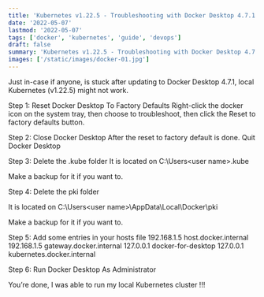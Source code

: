 ```yaml
---
title: 'Kubernetes v1.22.5 - Troubleshooting with Docker Desktop 4.7.1'
date: '2022-05-07'
lastmod: '2022-05-07'
tags: ['docker', 'kubernetes', 'guide', 'devops']
draft: false
summary: 'Kubernetes v1.22.5 - Troubleshooting with Docker Desktop 4.7.1'
images: ['/static/images/docker-01.jpg']
---
```


Just in-case if anyone, is stuck after updating to Docker Desktop 4.7.1, local Kubernetes (v1.22.5) might not work.

Step 1: Reset Docker Desktop To Factory Defaults
Right-click the docker icon on the system tray, then choose to troubleshoot, then click the Reset to factory defaults button.


Step 2: Close Docker Desktop
After the reset to factory default is done. Quit Docker Desktop

Step 3: Delete the .kube folder
It is located on C:\Users\<user name>\.kube

Make a backup for it if you want to.

Step 4: Delete the pki folder

It is located on C:\Users\<user name>\AppData\Local\Docker\pki

Make a backup for it if you want to.

Step 5: Add some entries in your hosts file
192.168.1.5 host.docker.internal
192.168.1.5 gateway.docker.internal
127.0.0.1 docker-for-desktop
127.0.0.1 kubernetes.docker.internal

Step 6: Run Docker Desktop As Administrator

You’re done, I was able to run my local Kubernetes cluster !!!